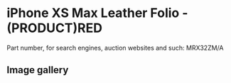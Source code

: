 
# iPhone XS Max Leather Folio - (PRODUCT)RED

Part number, for search engines, auction websites and such: MRX32ZM/A

## Image gallery

<div style={{ width: '100%', maxWidth: '768px' }}>
<GalleryComponent
    images={[
      {
        original: "/everysource/MRX32.webp",
        thumbnail: "/everypreview/MRX32.webp",
      },
      {
        original: "/everysource/MRX32_AV1_GOLD.webp",
        thumbnail: "/everypreview/MRX32_AV1_GOLD.webp",
      },
      {
        original: "/everysource/MRX32_AV1_SILVER.webp",
        thumbnail: "/everypreview/MRX32_AV1_SILVER.webp",
      },
      {
        original: "/everysource/MRX32_AV1_SPACE_GRAY.webp",
        thumbnail: "/everypreview/MRX32_AV1_SPACE_GRAY.webp",
      },
      {
        original: "/everysource/MRX32_AV2.webp",
        thumbnail: "/everypreview/MRX32_AV2.webp",
      }
    ]}
  />
</div>